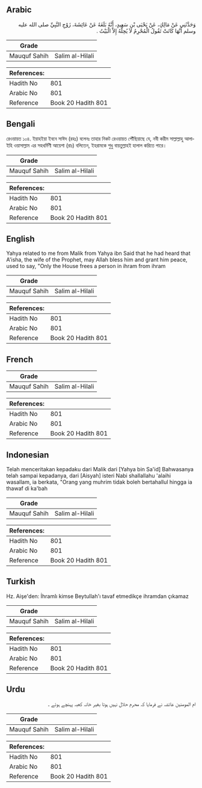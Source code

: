 ## Arabic


<div dir="rtl" lang="ar" style={{fontSize:'larger',backgroundColor:'#f8f9fa',padding:20}}>
وَحَدَّثَنِي عَنْ مَالِكٍ، عَنْ يَحْيَى بْنِ سَعِيدٍ، أَنَّهُ بَلَغَهُ عَنْ عَائِشَةَ، زَوْجِ النَّبِيِّ صلى الله عليه وسلم أَنَّهَا كَانَتْ تَقُولُ الْمُحْرِمُ لاَ يُحِلُّهُ إِلاَّ الْبَيْتُ ‏.‏
</div>
<div style={{backgroundColor:'#f8f9fa',padding:20, marginBottom: 10}}><table> <thead> <tr> <th>Grade</th> <th></th> </tr> </thead> <tbody> <tr><td>Mauquf Sahih</td><td>Salim al-Hilali</td></tr></tbody></table><table> <thead> <tr> <th>References:</th> <th></th> </tr> </thead> <tbody><tr><td>Hadith No</td><td>801</td></tr><tr><td>Arabic No</td><td>801</td></tr><tr><td>Reference</td><td>Book 20 Hadith 801</td></tr></tbody></table></div>

## Bengali


<div dir="ltr" lang="bn" style={{fontSize:'larger',backgroundColor:'#f8f9fa',padding:20}}>
রেওয়ায়ত ১০৪. ইয়াহইয়া ইবনে সাঈদ (রহঃ) বলেনঃ তাহার নিকট রেওয়ায়ত পৌঁছিয়াছে যে, নবী করীম সাল্লাল্লাহু আলাইহি ওয়াসাল্লাম এর সহধর্মিণী আয়েশা (রাঃ) বলিতেন, ইহরামকে শুধু বায়তুল্লাহই হালাল করিতে পারে।
</div>
<div style={{backgroundColor:'#f8f9fa',padding:20, marginBottom: 10}}><table> <thead> <tr> <th>Grade</th> <th></th> </tr> </thead> <tbody> <tr><td>Mauquf Sahih</td><td>Salim al-Hilali</td></tr></tbody></table><table> <thead> <tr> <th>References:</th> <th></th> </tr> </thead> <tbody><tr><td>Hadith No</td><td>801</td></tr><tr><td>Arabic No</td><td>801</td></tr><tr><td>Reference</td><td>Book 20 Hadith 801</td></tr></tbody></table></div>

## English


<div dir="ltr" lang="en" style={{fontSize:'larger',backgroundColor:'#f8f9fa',padding:20}}>
Yahya related to me from Malik from Yahya ibn Said that he had heard that A'isha, the wife of the Prophet, may Allah bless him and grant him peace, used to say, "Only the House frees a person in ihram from ihram
</div>
<div style={{backgroundColor:'#f8f9fa',padding:20, marginBottom: 10}}><table> <thead> <tr> <th>Grade</th> <th></th> </tr> </thead> <tbody> <tr><td>Mauquf Sahih</td><td>Salim al-Hilali</td></tr></tbody></table><table> <thead> <tr> <th>References:</th> <th></th> </tr> </thead> <tbody><tr><td>Hadith No</td><td>801</td></tr><tr><td>Arabic No</td><td>801</td></tr><tr><td>Reference</td><td>Book 20 Hadith 801</td></tr></tbody></table></div>

## French


<div dir="ltr" lang="fr" style={{fontSize:'larger',backgroundColor:'#f8f9fa',padding:20}}>

</div>
<div style={{backgroundColor:'#f8f9fa',padding:20, marginBottom: 10}}><table> <thead> <tr> <th>Grade</th> <th></th> </tr> </thead> <tbody> <tr><td>Mauquf Sahih</td><td>Salim al-Hilali</td></tr></tbody></table><table> <thead> <tr> <th>References:</th> <th></th> </tr> </thead> <tbody><tr><td>Hadith No</td><td>801</td></tr><tr><td>Arabic No</td><td>801</td></tr><tr><td>Reference</td><td>Book 20 Hadith 801</td></tr></tbody></table></div>

## Indonesian


<div dir="ltr" lang="id" style={{fontSize:'larger',backgroundColor:'#f8f9fa',padding:20}}>
Telah menceritakan kepadaku dari Malik dari [Yahya bin Sa'id] Bahwasanya telah sampai kepadanya, dari [Aisyah] isteri Nabi shallallahu 'alaihi wasallam, ia berkata, "Orang yang muhrim tidak boleh bertahallul hingga ia thawaf di ka'bah
</div>
<div style={{backgroundColor:'#f8f9fa',padding:20, marginBottom: 10}}><table> <thead> <tr> <th>Grade</th> <th></th> </tr> </thead> <tbody> <tr><td>Mauquf Sahih</td><td>Salim al-Hilali</td></tr></tbody></table><table> <thead> <tr> <th>References:</th> <th></th> </tr> </thead> <tbody><tr><td>Hadith No</td><td>801</td></tr><tr><td>Arabic No</td><td>801</td></tr><tr><td>Reference</td><td>Book 20 Hadith 801</td></tr></tbody></table></div>

## Turkish


<div dir="ltr" lang="tr" style={{fontSize:'larger',backgroundColor:'#f8f9fa',padding:20}}>
Hz. Aişe'den: İhramlı kimse Beytullah'ı tavaf etmedikçe ihramdan çıkamaz
</div>
<div style={{backgroundColor:'#f8f9fa',padding:20, marginBottom: 10}}><table> <thead> <tr> <th>Grade</th> <th></th> </tr> </thead> <tbody> <tr><td>Mauquf Sahih</td><td>Salim al-Hilali</td></tr></tbody></table><table> <thead> <tr> <th>References:</th> <th></th> </tr> </thead> <tbody><tr><td>Hadith No</td><td>801</td></tr><tr><td>Arabic No</td><td>801</td></tr><tr><td>Reference</td><td>Book 20 Hadith 801</td></tr></tbody></table></div>

## Urdu


<div dir="rtl" lang="ur" style={{fontSize:'larger',backgroundColor:'#f8f9fa',padding:20}}>
ام المومنین عائشہ نے فرمایا کہ محرم حلال نہیں ہوتا بغیر خانہ کعبہ پہنچے ہوئے ۔
</div>
<div style={{backgroundColor:'#f8f9fa',padding:20, marginBottom: 10}}><table> <thead> <tr> <th>Grade</th> <th></th> </tr> </thead> <tbody> <tr><td>Mauquf Sahih</td><td>Salim al-Hilali</td></tr></tbody></table><table> <thead> <tr> <th>References:</th> <th></th> </tr> </thead> <tbody><tr><td>Hadith No</td><td>801</td></tr><tr><td>Arabic No</td><td>801</td></tr><tr><td>Reference</td><td>Book 20 Hadith 801</td></tr></tbody></table></div>